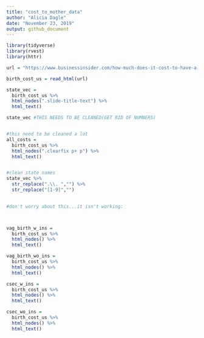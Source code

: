 ```yaml
---
title: "cost_to_mother_data"
author: "Alicia Dagle"
date: "November 23, 2019"
output: github_document
---
```


```r
library(tidyverse)
library(rvest)
library(httr)
```

```r
url = "https://www.businessinsider.com/how-much-does-it-cost-to-have-a-baby-2018-4#35-maine-16"

birth_cost_us = read_html(url)

state_vec =
  birth_cost_us %>% 
  html_nodes(".slide-title-text") %>% 
  html_text()

state_vec #THIS NEEDS TO BE CLEANED(GET RID OF NUMBERS)


#this need to be cleaned a lot
all_costs = 
  birth_cost_us %>% 
  html_nodes(".clearfix p+ p") %>% 
  html_text()



```


```r
#clean state names
state_vec %>% 
  str_replace(".\\. ","") %>%
  str_replace("[1-9]","")
  
```


```r
#don't worry about this...it isn't working:



vag_birth_w_ins =
  birth_cost_us %>% 
  html_nodes() %>% 
  html_text()

vag_birth_wo_ins = 
  birth_cost_us %>% 
  html_nodes() %>% 
  html_text()

csec_w_ins = 
  birth_cost_us %>% 
  html_nodes() %>% 
  html_text()

csec_wo_ins =
  birth_cost_us %>% 
  html_nodes() %>% 
  html_text()


```

